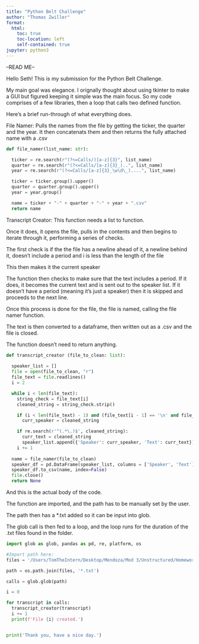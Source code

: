 ---
title: "Python Belt Challenge"
author: "Thomas Zwiller"
format:
  html:
    toc: true
    toc-location: left
    self-contained: true
jupyter: python3
---
--READ ME--

Hello Seth! This is my submission for the Python Belt Challenge. 

My main goal was elegance.
I orignally thought about using tkinter to make a GUI but figured keeping it simple was the main focus. 
So my code comprises of a few libraries, then a loop that calls two defined function.

Here's a brief run-through of what everything does.

File Namer: Pulls the names from the file by getting the ticker, the quarter and the year.
It then concatenats them and then returns the fully attached name with a .csv

```{python}
def file_namer(list_name: str):

  ticker = re.search(r"(?<=Calls/)[a-z]{3}", list_name)
  quarter = re.search(r"(?<=Calls/[a-z]{3}_)..", list_name)
  year = re.search(r"(?<=Calls/[a-z]{3}_\w\d\_)....", list_name)

  ticker = ticker.group().upper()
  quarter = quarter.group().upper()
  year = year.group()

  name = ticker + "-" + quarter + "-" + year + ".csv"
  return name
```

Transcript Creator: This function needs a list to function.

Once it does, it opens the file, pulls in the contents and then begins to iterate through it, performing a series of checks.

The first check is 
  if the the file has a newline ahead of it, 
  a newline behind it, 
  doesn't include a period 
  and i is less than the length of the file
  
  This then makes it the current speaker

  The function then checks to make sure that the text includes a period. If it does, it becomes the current text and is sent out to the speaker list. If it doesn't have a period (meaning it's just a speaker) then it is skipped and proceeds to the next line.

  Once this process is done for the file, the file is named, calling the file namer function.

  The text is then converted to a dataframe, then written out as a .csv and the file is closed. 
  
  The function doesn't need to return anything.

```{python}
def transcript_creator (file_to_clean: list):
  
  speaker_list = []
  file = open(file_to_clean, "r")
  file_text = file.readlines()
  i = 2

  while i < len(file_text):
    string_check = file_text[i]
    cleaned_string = string_check.strip()

    if (i < len(file_text) - 1) and (file_text[i - 1] == '\n' and file_text[i + 1] == '\n') and not re.search(r'[\.]', cleaned_string):
      curr_speaker = cleaned_string

    if re.search(r'^(.*\.)$', cleaned_string):
      curr_text = cleaned_string
      speaker_list.append({'Speaker': curr_speaker, 'Text': curr_text})
    i += 1
  
  name = file_namer(file_to_clean)
  speaker_df = pd.DataFrame(speaker_list, columns = ['Speaker', 'Text'])
  speaker_df.to_csv(name, index=False)
  file.close()
  return None
```

And this is the actual body of the code. 

The function are imported, and the path has to be manually set by the user.

The path then has a \*.txt added so it can be input into glob.

The glob call is then fed to a loop, and the loop runs for the duration of the .txt files found in the folder.

```{python}
import glob as glob, pandas as pd, re, platform, os

#Import path here:
files = '/Users/TomTheIntern/Desktop/Mendoza/Mod 3/Unstructured/Homework 1/Calls'

path = os.path.join(files, '*.txt')

calls = glob.glob(path)

i = 0

for transcript in calls:
  transcript_creator(transcript)
  i += 1
  print(f'File {i} created.')


print('Thank you, have a nice day.')
```

